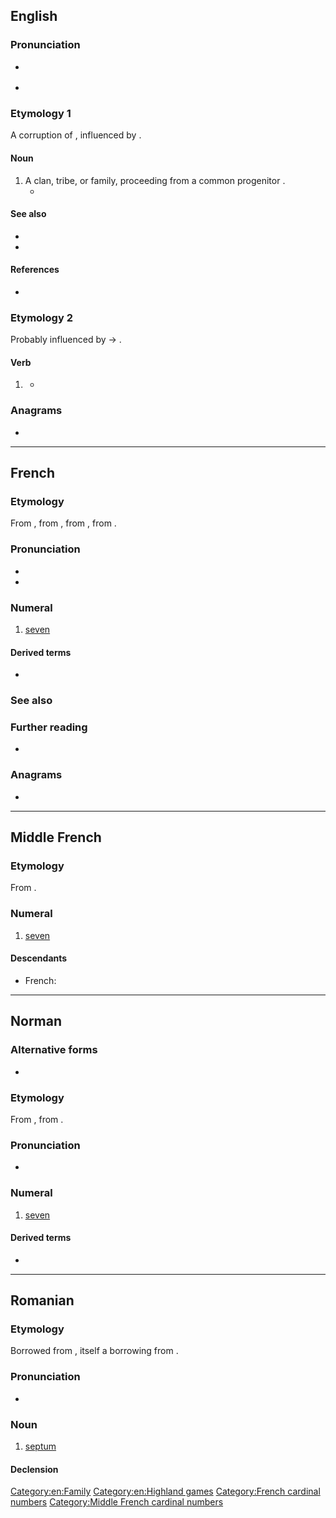 {{also|sept-|Sept.}}
==English==

===Pronunciation===
* {{a|UK|US}} {{IPA|/sɛpt/|lang=en}}
* {{rhymes|ɛpt|lang=en}}

===Etymology 1===
A corruption of {{m|en|sect}}, influenced by {{der|en|la|saeptum||fence, enclosure}}.

====Noun====
{{en-noun}}

# A clan, tribe, or family, proceeding from a common progenitor {{qualifier|used especially of the ancient clans in Ireland}}.
#* {{quote-book|year=1842|author=[[w:Samuel Lover|Samuel Lover]]
|title=Handy Andy
|volume=2|url=http://www.wattpad.com/11183-handy-andy-volume-2-a-tale-of-irish-life?p=72#.UccumtiIpdg
|passage=The chief, struck by the illustration, asked at once to be baptized, and all his '''sept''' followed his example.}}

====See also====
* {{pedialite}}
* {{Wikisource1911Enc Citation|Sept}}

====References====
* {{R:Webster 1913}}

===Etymology 2===
Probably influenced by {{m|en|weep}} → {{m|en|wept}}.

====Verb====
{{head|en|verb form}}

# {{lb|en|nonstandard|rare}} {{en-past of|seep}}
#* {{seeCites}}

===Anagrams===
* {{anagrams|en|EPTs|ESTP|PETs|STEP|TPEs|Teps|pest|pets|spet|step|step-}}

[[Category:en:Family]]
[[Category:en:Highland games]]

----

==French==

===Etymology===
From {{inh|fr|frm|sept}}, from {{inh|fr|fro|set}}, from {{inh|fr|la|septem||seven}}, from {{inh|fr|ine-pro|*septḿ̥}}.

===Pronunciation===
* {{fr-IPA|sète}}
* {{audio|Fr-sept.ogg|audio|lang=fr}}

===Numeral===
{{cardinalbox|fr|6|7|8|six|huit|ord=septième|wplink=Sept}}
{{head|fr|numeral}}

# [[seven]]

====Derived terms====
* {{l|fr|septième}}

===See also===
{{table:playing cards/fr}}

===Further reading===
* {{R:TLFi}}

===Anagrams===
* {{l|fr|pets}}

[[Category:French cardinal numbers]]

----

==Middle French==

===Etymology===
From {{inh|frm|fro|set}}.

===Numeral===
{{head|frm|numeral|invariable}}

# [[seven]]

====Descendants====
* French: {{l|fr|sept}}

[[Category:Middle French cardinal numbers]]

----

==Norman==
{{cardinalbox|nrf|6|7|8|six|huit}}

===Alternative forms===
* {{l|nrf|saept}} {{qualifier|Guernsey}}

===Etymology===
From {{inh|nrf|la|septem}}, from {{inh|nrf|ine-pro|*septḿ̥}}.

===Pronunciation===
* {{audio|Jer-sept.ogg|Audio (Jersey)|lang=nrf}}

===Numeral===
{{head|nrf|numeral|cat2=cardinal numbers}}

# {{lb|nrf|Jersey}} [[seven]]

====Derived terms====
* {{l|nrf|dgiêx-sept||seventeen}}

----

==Romanian==

===Etymology===
Borrowed from {{bor|ro|fr|septum}}, itself a borrowing from {{der|ro|la|saeptum}}.

===Pronunciation===
* {{IPA|[sept]|lang=ro}}

===Noun===
{{ro-noun|n|septuri}}

# {{lb|ro|anatomy}} [[septum]]

====Declension====
{{ro-noun-n|pl=septuri|def=septul}}
